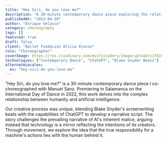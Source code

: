 ```yaml
---
title: "Hey Siri, do you love me?"
description: "A 30-minute contemporary dance piece exploring the relationship between humanity and AI, co-choreographed with Manuel Sanz."
publishedAt: "2022-04-29"
author: "Enrique Velasco"
category: choreography
tags: []
featured: true
draft: false
client: "Ballet Fundación Alicia Alonso"
role: "Choreographer"
coverImage: https://res.cloudinary.com/misfitcoders/image/upload/v1761966103/eVelasco/covers/works/hey-siri/hey-siri-cover_jxu1p1.jpg
technologies: ["Contemporary Dance", "ChatGPT", "Blake Snyder Beats"]
alternateLocales:
  es: "hey-siri-do-you-love-me"
---
```


"Hey Siri, do you love me?" is a 30-minute contemporary dance piece I co-choreographed with Manuel Sanz. Premiering in Salamanca on the International Day of Dance in 2022, this work delves into the complex relationship between humanity and artificial intelligence.

Our creative process was unique, blending Blake Snyder's screenwriting beats with the capabilities of ChatGPT to develop a narrative script. The story challenges the prevailing narrative of AI's inherent malice, arguing instead that technology is a mirror reflecting the intentions of its creators. Through movement, we explore the idea that the true responsibility for a machine's actions lies with the human behind it.
